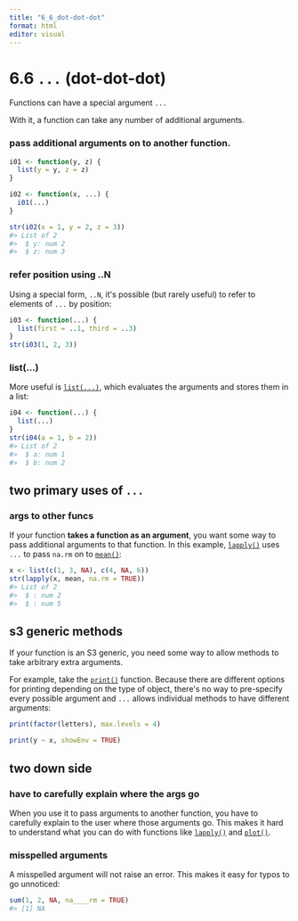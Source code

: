```yaml
---
title: "6_6_dot-dot-dot"
format: html
editor: visual
---
```


# **6.6 `...` (dot-dot-dot)**

Functions can have a special argument `...`

With it, a function can take any number of additional arguments.

### pass additional arguments on to another function.

```r
i01 <- function(y, z) {
  list(y = y, z = z)
}

i02 <- function(x, ...) {
  i01(...)
}

str(i02(x = 1, y = 2, z = 3))
#> List of 2
#>  $ y: num 2
#>  $ z: num 3
```

### refer position using ..N

Using a special form, `..N`, it\'s possible (but rarely useful) to refer to elements of `...` by position:

```r

i03 <- function(...) {
  list(first = ..1, third = ..3)
}
str(i03(1, 2, 3))

```

### list(...)

More useful is [`list(...)`](https://rdrr.io/r/base/list.html), which evaluates the arguments and stores them in a list:

```r
i04 <- function(...) {
  list(...)
}
str(i04(a = 1, b = 2))
#> List of 2
#>  $ a: num 1
#>  $ b: num 2
```

## two primary uses of `...`

### args to other funcs

If your function **takes a function as an argument**, you want some way to pass additional arguments to that function. In this example, [`lapply()`](https://rdrr.io/r/base/lapply.html) uses `...` to pass `na.rm` on to [`mean()`](https://rdrr.io/r/base/mean.html):

```r
x <- list(c(1, 3, NA), c(4, NA, 6))
str(lapply(x, mean, na.rm = TRUE))
#> List of 2
#>  $ : num 2
#>  $ : num 5
```

## s3 generic methods

If your function is an S3 generic, you need some way to allow methods to take arbitrary extra arguments.

For example, take the [`print()`](https://rdrr.io/r/base/print.html) function. Because there are different options for printing depending on the type of object, there\'s no way to pre-specify every possible argument and `...` allows individual methods to have different arguments:

```r
print(factor(letters), max.levels = 4)

print(y ~ x, showEnv = TRUE)
```

## two down side

### have to carefully explain where the args go

When you use it to pass arguments to another function, you have to carefully explain to the user where those arguments go. This makes it hard to understand what you can do with functions like [`lapply()`](https://rdrr.io/r/base/lapply.html) and [`plot()`](https://rdrr.io/r/graphics/plot.default.html).

### misspelled arguments

A misspelled argument will not raise an error. This makes it easy for typos to go unnoticed:

```r
sum(1, 2, NA, na____rm = TRUE)
#> [1] NA
```
